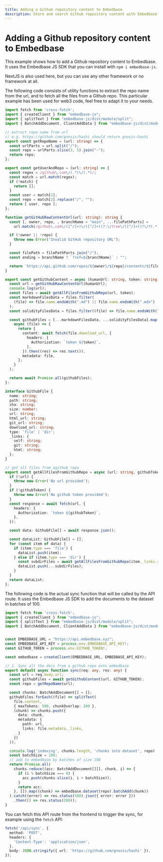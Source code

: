 ```yaml
---
title: Adding a Github repository content to Embedbase 
description: Store and search Github repository content with Embedbase
---
```


# Adding a Github repository content to Embedbase

This example shows how to add a Github repository content to Embedbase.
It uses the Embedbase JS SDK that you can install with `npm i embedbase-js`.

NextJS is also used here, but you can use any other framework or no framework at all.

The following code consists of utility functions to extract the repo name from the url, and to fetch all the files from a Github repo.
This particular example has been used for web3 code, feel free to adapt it to your needs.

```ts filename="lib/github.ts"
import fetch from 'cross-fetch';
import { createClient } from "embedbase-js";
import { splitText } from "embedbase-js/dist/module/split";
import { BatchAddDocument, ClientAddData } from "embedbase-js/dist/module/types";

// extract repo name from url
// e.g. https://github.com/gnosis/hashi should return gnosis-hashi
export const getRepoName = (url: string) => {
  const urlParts = url.split("/");
  const repo = urlParts.slice(3, 5).join("-");
  return repo;
};

export const getUserAndRepo = (url: string) => {
  const regex = /github\.com\/(.*)\/(.*)/;
  const match = url.match(regex);
  if (!match) {
    return [];
  }
  const user = match[1];
  const repo = match[2].replace("/", "");
  return [ user, repo ];
};

function getGitHubRawContentUrl(url: string): string {
  const [, owner, repo, , branchName = "main", ...filePathParts] =
    url.match(/github\.com\/([^/]+)\/([^/]+)(?:\/tree\/([^/]+))?\/?(.*)/) ?? [];

  if (!owner || !repo) {
    throw new Error("Invalid GitHub repository URL");
  }

  const filePath = filePathParts.join("/");
  const ending = branchName ? `?ref=${branchName}` : "";

  return `https://api.github.com/repos/${owner}/${repo}/contents/${filePath}${ending}`;
}

export const getGithubContent = async (humanUrl: string, token: string) => {
  const url = getGitHubRawContentUrl(humanUrl);
  console.log(url);
  const files = await getAllFilesFromGithubRepo(url, token);
  const markdownFilesData = files.filter(
    (file) => file.name.endsWith(".md") || file.name.endsWith(".mdx")
  );
  const solidityFilesData = files.filter((file) => file.name.endsWith(".sol"));

  const githubFiles = [...markdownFilesData, ...solidityFilesData].map(
    async (file) => {
      return {
        content: await fetch(file.download_url, {
          headers: {
            Authorization: `token ${token}`,
          },
        }).then((res) => res.text()),
        metadata: file,
      };
    }
  );

  return await Promise.all(githubFiles);
};

interface GithubFile {
  name: string;
  path: string;
  sha: string;
  size: number;
  url: string;
  html_url: string;
  git_url: string;
  download_url: string;
  type: 'file' | 'dir';
  _links: {
    self: string;
    git: string;
    html: string;
  };
}

// get all files from agithub repo
export const getAllFilesFromGithubRepo = async (url: string, githubToken: string): Promise<GithubFile[]> => {
  if (!url) {
    throw new Error('No url provided');
  }
  if (!githubToken) {
    throw new Error('No github token provided');
  }
  const response = await fetch(url, {
    headers: {
      Authorization: `token ${githubToken}`,
    },
  });

  const data: GithubFile[] = await response.json();

  const dataList: GithubFile[] = [];
  for (const item of data) {
    if (item.type === 'file') {
      dataList.push(item);
    } else if (item.type === 'dir') {
      const subdirFiles = await getAllFilesFromGithubRepo(item._links.self, githubToken);
      dataList.push(...subdirFiles);
    }
  }
  return dataList;
};
```

The following code is the actual sync function that will be called by the API route.
It uses the Embedbase JS SDK to add the documents to the dataset in batches of 100.

```ts filename="pages/api/sync.ts"
import fetch from 'cross-fetch';
import { createClient } from "embedbase-js";
import { splitText } from "embedbase-js/dist/module/split";
import { BatchAddDocument, ClientAddData } from "embedbase-js/dist/module/types";


const EMBEDBASE_URL = "https://api.embedbase.xyz";
const EMBEDBASE_API_KEY = process.env.EMBEDBASE_API_KEY!;
const GITHUB_TOKEN = process.env.GITHUB_TOKEN!;

const embedbase = createClient(EMBEDBASE_URL, EMBEDBASE_API_KEY);

// 1. Sync all the docs from a github repo onto embedbase
export default async function sync(req: any, res: any) {
  const url = req.body.url;
  const githubFiles = await getGithubContent(url, GITHUB_TOKEN);
  const repo = getRepoName(url);

  const chunks: BatchAddDocument[] = [];
  githubFiles.forEach((file) => splitText(
    file.content,
    { maxTokens: 500, chunkOverlap: 200 },
    (chunk) => chunks.push({
      data: chunk,
      metadata: {
        path: url,
        links: file.metadata._links,
      }
    })
  ));

  console.log('indexing', chunks.length, 'chunks into dataset', repo)
  const batchSize = 100;
  // add to embedbase by batches of size 100
  return Promise.all(
    chunks.reduce((acc: BatchAddDocument[][], chunk, i) => {
      if (i % batchSize === 0) {
        acc.push(chunks.slice(i, i + batchSize));
      }
      return acc;
    }, []).map((chunk) => embedbase.dataset(repo).batchAdd(chunk))
  ).catch((error) => res.status(500).json({ error: error }))
    .then(() => res.status(200));
}
```

You can fetch this API route from the frontend to trigger the sync,
for example using the `fetch` API:

```ts filename="pages/index.tsx"
fetch('/api/sync', {
  method: 'POST',
  headers: {
    'Content-Type': 'application/json',
  },
  body: JSON.stringify({ url: 'https://github.com/gnosis/hashi' }),
});
```

